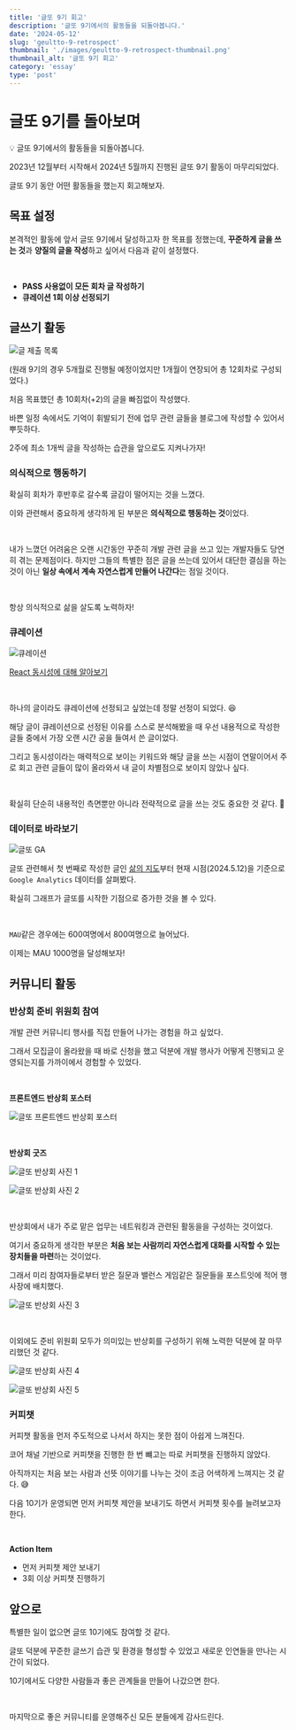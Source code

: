 ```yaml
---
title: '글또 9기 회고'
description: '글또 9기에서의 활동들을 되돌아봅니다.'
date: '2024-05-12'
slug: 'geultto-9-retrospect'
thumbnail: './images/geultto-9-retrospect-thumbnail.png'
thumbnail_alt: '글또 9기 회고'
category: 'essay'
type: 'post'
---
```


# 글또 9기를 돌아보며

<Callout>💡 글또 9기에서의 활동들을 되돌아봅니다.</Callout>

2023년 12월부터 시작해서 2024년 5월까지 진행된 글또 9기 활동이 마무리되었다.

글또 9기 동안 어떤 활동들을 했는지 회고해보자.

## 목표 설정

본격적인 활동에 앞서 글또 9기에서 달성하고자 한 목표를 정했는데,
**꾸준하게 글을 쓰는 것**과 **양질의 글을 작성**하고 싶어서 다음과 같이 설정했다.

<br />

- **PASS 사용없이 모든 회차 글 작성하기**
- **큐레이션 1회 이상 선정되기**

## 글쓰기 활동

<Image
  src="https://raw.githubusercontent.com/jgjgill/blog/main/contents/essay/geultto-9-retrospect/images/my-post-list.png"
  alt="글 제출 목록"
/>

(원래 9기의 경우 5개월로 진행될 예정이었지만 1개월이 연장되어 총 12회차로 구성되었다.)

처음 목표했던 총 10회차(+2)의 글을 빠짐없이 작성했다.

바쁜 일정 속에서도 기억이 휘발되기 전에 업무 관련 글들을 블로그에 작성할 수 있어서 뿌듯하다.

2주에 최소 1개씩 글을 작성하는 습관을 앞으로도 지켜나가자!

### 의식적으로 행동하기

확실히 회차가 후반후로 갈수록 글감이 떨어지는 것을 느꼈다.

이와 관련해서 중요하게 생각하게 된 부분은 **의식적으로 행동하는 것**이었다.

<br />

내가 느꼈던 어려움은 오랜 시간동안 꾸준히 개발 관련 글을 쓰고 있는 개발자들도 당연히 겪는 문제점이다.
하지만 그들의 특별한 점은 글을 쓰는데 있어서 대단한 결심을 하는 것이 아닌 **일상 속에서 계속 자연스럽게 만들어 나간다**는 점일 것이다.

<br />

항상 의식적으로 삶을 살도록 노력하자!

### 큐레이션

<Image
  src="https://raw.githubusercontent.com/jgjgill/blog/main/contents/essay/geultto-9-retrospect/images/curation.png"
  alt="큐레이션"
/>

[React 동시성에 대해 알아보기](https://jgjgill-blog.netlify.app/post/learn-about-react-concurrent/)

<br />

하나의 글이라도 큐레이션에 선정되고 싶었는데 정말 선정이 되었다. 😆

해당 글이 큐레이션으로 선정된 이유를 스스로 분석해봤을 때 우선 내용적으로 작성한 글들 중에서 가장 오랜 시간 공을 들여서 쓴 글이었다.

그리고 동시성이라는 매력적으로 보이는 키워드와 해당 글을 쓰는 시점이 연말이어서 주로 회고 관련 글들이 많이 올라와서 내 글이 차별점으로 보이지 않았나 싶다.

<br />

확실히 단순히 내용적인 측면뿐만 아니라 전략적으로 글을 쓰는 것도 중요한 것 같다. 🧐

### 데이터로 바라보기

<Image
  src="https://raw.githubusercontent.com/jgjgill/blog/main/contents/essay/geultto-9-retrospect/images/geultto-ga.png"
  alt="글또 GA"
/>

글또 관련해서 첫 번째로 작성한 글인 [삶의 지도](https://jgjgill-blog.netlify.app/post/map-of-life/)부터 현재 시점(2024.5.12)을 기준으로 `Google Analytics` 데이터를 살펴봤다.

확실히 그래프가 글또를 시작한 기점으로 증가한 것을 볼 수 있다.

<br />

`MAU`같은 경우에는 600여명에서 800여명으로 늘어났다.

이제는 MAU 1000명을 달성해보자!

## 커뮤니티 활동

### 반상회 준비 위원회 참여

개발 관련 커뮤니티 행사를 직접 만들어 나가는 경험을 하고 싶었다.

그래서 모집글이 올라왔을 때 바로 신청을 했고 덕분에 개발 행사가 어떻게 진행되고 운영되는지를 가까이에서 경험할 수 있었다.

<br />

**프론트엔드 반상회 포스터**

<Image
  src="https://raw.githubusercontent.com/jgjgill/blog/main/contents/essay/geultto-9-retrospect/images/geultto-event-poster.png"
  alt="글또 프론트엔드 반상회 포스터"
/>

<br />

**반상회 굿즈**

<Image
  src="https://raw.githubusercontent.com/jgjgill/blog/main/contents/essay/geultto-9-retrospect/images/geultto-event-1.png"
  alt="글또 반상회 사진 1"
/>

<Image
  src="https://raw.githubusercontent.com/jgjgill/blog/main/contents/essay/geultto-9-retrospect/images/geultto-event-2.png"
  alt="글또 반상회 사진 2"
/>

<br />

반상회에서 내가 주로 맡은 업무는 네트워킹과 관련된 활동을을 구성하는 것이었다.

여기서 중요하게 생각한 부분은 **처음 보는 사람끼리 자연스럽게 대화를 시작할 수 있는 장치들을 마련**하는 것이었다.

그래서 미리 참여자들로부터 받은 질문과 밸런스 게임같은 질문들을 포스트잇에 적어 행사장에 배치했다.

<Image
  src="https://raw.githubusercontent.com/jgjgill/blog/main/contents/essay/geultto-9-retrospect/images/geultto-event-3.png"
  alt="글또 반상회 사진 3"
/>

<br />

이외에도 준비 위원회 모두가 의미있는 반상회를 구성하기 위해 노력한 덕분에 잘 마무리했던 것 같다.

<Image
  src="https://raw.githubusercontent.com/jgjgill/blog/main/contents/essay/geultto-9-retrospect/images/geultto-event-4.png"
  alt="글또 반상회 사진 4"
/>

<Image
  src="https://raw.githubusercontent.com/jgjgill/blog/main/contents/essay/geultto-9-retrospect/images/geultto-event-5.png"
  alt="글또 반상회 사진 5"
/>

### 커피챗

커피챗 활동을 먼저 주도적으로 나서서 하지는 못한 점이 아쉽게 느껴진다.

코어 채널 기반으로 커피챗을 진행한 한 번 뺴고는 따로 커피챗을 진행하지 않았다.

아직까지는 처음 보는 사람과 선뜻 이야기를 나누는 것이 조금 어색하게 느껴지는 것 같다. 😅

다음 10기가 운영되면 먼저 커피챗 제안을 보내기도 하면서 커피챗 횟수를 늘려보고자 한다.

<br />

**Action Item**

- 먼저 커피챗 제안 보내기
- 3회 이상 커피챗 진행하기

## 앞으로

특별한 일이 없으면 글또 10기에도 참여할 것 같다.

글또 덕분에 꾸준한 글쓰기 습관 및 환경을 형성할 수 있었고 새로운 인연들을 만나는 시간이 되었다.

10기에서도 다양한 사람들과 좋은 관계들을 만들어 나갔으면 한다.

<br />

마지막으로 좋은 커뮤니티를 운영해주신 모든 분들에게 감사드린다.
